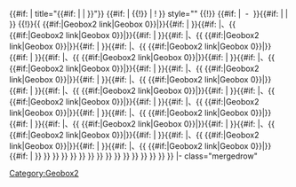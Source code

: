 <includeonly>{{#if: {{{3|}}}{{{4|}}} | title="{{#if:{{{4|}}} | {{{4|}}} | {{{3|}}} }}"}}
{{#if: {{{sub|}}} | {{!}} | ! }} style="{{{style|}}}" {{!}} {{#if: {{{sub|}}} | &nbsp;-&nbsp; }}{{#if: {{{2|}}} | {{{2|}}} | {{{1|}}} }} 
{{!}}{{ {{#if:{{{5|}}}|Geobox2 link|Geobox 0}}|{{{5|}}}}}{{#if: {{{6|}}} | ''{{{6|}}}''}}{{#if: {{{7|}}}
|、{{ {{#if:{{{7|}}}|Geobox2 link|Geobox 0}}|{{{7|}}}}}{{#if: {{{8|}}} | ''{{{8|}}}''}}{{#if: {{{9|}}}
|、{{ {{#if:{{{9|}}}|Geobox2 link|Geobox 0}}|{{{9|}}}}}{{#if: {{{10|}}}| ''{{{10|}}}''}}{{#if: {{{11|}}}
|、{{ {{#if:{{{11|}}}|Geobox2 link|Geobox 0}}|{{{11|}}}}}{{#if: {{{12|}}}| ''{{{12|}}}''}}{{#if: {{{13|}}}
|、{{ {{#if:{{{13|}}}|Geobox2 link|Geobox 0}}|{{{13|}}}}}{{#if: {{{14|}}}| ''{{{14|}}}''}}{{#if: {{{15|}}}
|、{{ {{#if:{{{15|}}}|Geobox2 link|Geobox 0}}|{{{15|}}}}}{{#if: {{{16|}}}| ''{{{16|}}}''}}{{#if: {{{17|}}}
|、{{ {{#if:{{{17|}}}|Geobox2 link|Geobox 0}}|{{{17|}}}}}{{#if: {{{18|}}}| ''{{{18|}}}''}}{{#if: {{{19|}}}
|、{{ {{#if:{{{19|}}}|Geobox2 link|Geobox 0}}|{{{19|}}}}}{{#if: {{{20|}}}| ''{{{20|}}}''}}{{#if: {{{21|}}}
|、{{ {{#if:{{{21|}}}|Geobox2 link|Geobox 0}}|{{{21|}}}}}{{#if: {{{22|}}}| ''{{{22|}}}''}}{{#if: {{{23|}}}
|、{{ {{#if:{{{23|}}}|Geobox2 link|Geobox 0}}|{{{23|}}}}}{{#if: {{{24|}}}| ''{{{24|}}}''}}{{#if: {{{25|}}}
|、{{ {{#if:{{{25|}}}|Geobox2 link|Geobox 0}}|{{{25|}}}}}{{#if: {{{26|}}}| ''{{{26|}}}''}}{{#if: {{{27|}}}
|、{{ {{#if:{{{27|}}}|Geobox2 link|Geobox 0}}|{{{27|}}}}}{{#if: {{{28|}}}| ''{{{28|}}}''}}{{#if: {{{29|}}}
|、{{ {{#if:{{{29|}}}|Geobox2 link|Geobox 0}}|{{{29|}}}}}{{#if: {{{30|}}}| ''{{{30|}}}''}}{{#if: {{{31|}}}
|、{{ {{#if:{{{31|}}}|Geobox2 link|Geobox 0}}|{{{31|}}}}}{{#if: {{{32|}}}| ''{{{32|}}}''}}{{#if: {{{33|}}}
|、{{ {{#if:{{{33|}}}|Geobox2 link|Geobox 0}}|{{{33|}}}}}{{#if: {{{34|}}}| ''{{{34|}}}''}}{{#if: {{{35|}}}
|、{{ {{#if:{{{35|}}}|Geobox2 link|Geobox 0}}|{{{35|}}}}}{{#if: {{{36|}}}| ''{{{36|}}}''}} }} }} }} }} }} }} }} }} }} }} }} }} }} }} }}</span>
|- class="mergedrow" </includeonly><noinclude>[[Category:Geobox2]]</noinclude>